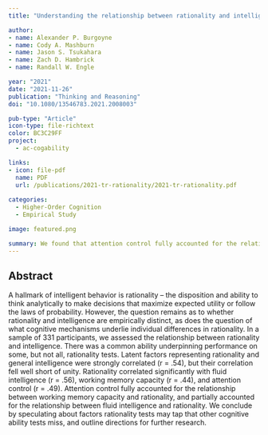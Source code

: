 ```yaml
---
title: "Understanding the relationship between rationality and intelligence: A latent-variable approach"

author:
- name: Alexander P. Burgoyne
- name: Cody A. Mashburn
- name: Jason S. Tsukahara
- name: Zach D. Hambrick
- name: Randall W. Engle

year: "2021"
date: "2021-11-26"
publication: "Thinking and Reasoning"
doi: "10.1080/13546783.2021.2008003"

pub-type: "Article"
icon-type: file-richtext
color: BC3C29FF
project:
  - ac-cogability

links:
- icon: file-pdf
  name: PDF
  url: /publications/2021-tr-rationality/2021-tr-rationality.pdf
  
categories:
  - Higher-Order Cognition
  - Empirical Study

image: featured.png

summary: We found that attention control fully accounted for the relationship between working memory capacity and rationality, and partially accounted for the relationship between fluid intelligence and rationality.
---
```


## Abstract

A hallmark of intelligent behavior is rationality – the disposition and ability to think analytically to make decisions that maximize expected utility or follow the laws of probability. However, the question remains as to whether rationality and intelligence are empirically distinct, as does the question of what cognitive mechanisms underlie individual differences in rationality. In a sample of 331 participants, we assessed the relationship between rationality and intelligence. There was a common ability underpinning performance on some, but not all, rationality tests. Latent factors representing rationality and general intelligence were strongly correlated (r = .54), but their correlation fell well short of unity. Rationality correlated significantly with fluid intelligence (r = .56), working memory capacity (r = .44), and attention control (r = .49). Attention control fully accounted for the relationship between working memory capacity and rationality, and partially accounted for the relationship between fluid intelligence and rationality. We conclude by speculating about factors rationality tests may tap that other cognitive ability tests miss, and outline directions for further research.
